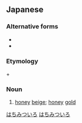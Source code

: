 ==Japanese==
{{ja-kanjitab|はち|みつ|いろ}}

===Alternative forms===
* {{l|ja|はちみつ色}}
* {{l|ja|ハチミツ色}}

===Etymology===
{{m|ja|蜂蜜||tr=hachimitsu|honey}} + {{m|ja|色||tr=iro|color}}

===Noun===
{{ja-noun|はちみついろ}}

# [[honey]] [[beige]]; [[honey]] [[gold]]

[[Category:ja:Colors|はちみついろ]]
[[Category:ja:Yellows|はちみついろ]]